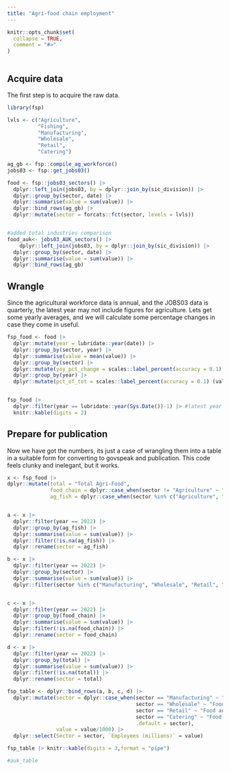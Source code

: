 ```yaml
---
title: "Agri-food chain employment"
---
```


```r
knitr::opts_chunk$set(
  collapse = TRUE,
  comment = "#>"
)
```

```r

```

## Acquire data

The first step is to acquire the raw data.

```r

library(fsp)

lvls <- c("Agriculture",
          "Fishing",
          "Manufacturing",
          "Wholesale",
          "Retail",
          "Catering")

ag_gb <- fsp::compile_ag_workforce()
jobs03 <- fsp::get_jobs03()

food <- fsp::jobs03_sectors() |> 
  dplyr::left_join(jobs03, by = dplyr::join_by(sic_division)) |> 
  dplyr::group_by(sector, date) |> 
  dplyr::summarise(value = sum(value)) |> 
  dplyr::bind_rows(ag_gb) |> 
  dplyr::mutate(sector = forcats::fct(sector, levels = lvls))


#added total industries comparison
food_auk<- jobs03_AUK_sectors() |>
    dplyr::left_join(jobs03, by = dplyr::join_by(sic_division)) |> 
  dplyr::group_by(sector, date) |> 
  dplyr::summarise(value = sum(value)) |> 
  dplyr::bind_rows(ag_gb) 

```

## Wrangle

Since the agricultural workforce data is annual, and the JOBS03 data is
quarterly, the latest year may not include figures for agriculture. Lets get
some yearly averages, and we will calculate some percentage changes in case they
come in useful.


```r

fsp_food <- food |> 
  dplyr::mutate(year = lubridate::year(date)) |> 
  dplyr::group_by(sector, year) |> 
  dplyr::summarise(value = mean(value)) |> 
  dplyr::group_by(sector) |> 
  dplyr::mutate(yoy_pct_change = scales::label_percent(accuracy = 0.1) (value/dplyr::lag(value) - 1)) |> 
  dplyr::group_by(year) |> 
  dplyr::mutate(pct_of_tot = scales::label_percent(accuracy = 0.1) (value/sum(value))) 


fsp_food |> 
  dplyr::filter(year == lubridate::year(Sys.Date())-1) |> #latest year for AUK
  knitr::kable(digits = 2)


```


## Prepare for publication

Now we have got the numbers, its just a case of wrangling them into a table in a
suitable form for converting to govspeak and publication. This code feels clunky
and inelegant, but it works.


```r

x <- fsp_food |> 
dplyr::mutate(total = "Total Agri-Food",
              food_chain = dplyr::case_when(sector != "Agriculture" ~ "Total Food"),
              ag_fish = dplyr::case_when(sector %in% c("Agriculture", "Fishing") ~ "Agriculture (including fishing)")) 


a <- x |> 
  dplyr::filter(year == 2022) |> 
  dplyr::group_by(ag_fish) |> 
  dplyr::summarise(value = sum(value)) |> 
  dplyr::filter(!is.na(ag_fish)) |> 
  dplyr::rename(sector = ag_fish)

b <- x |> 
  dplyr::filter(year == 2022) |> 
  dplyr::group_by(sector) |> 
  dplyr::summarise(value = sum(value)) |> 
  dplyr::filter(sector %in% c("Manufacturing", "Wholesale", "Retail", "Catering"))


c <- x |> 
  dplyr::filter(year == 2022) |> 
  dplyr::group_by(food_chain) |> 
  dplyr::summarise(value = sum(value)) |> 
  dplyr::filter(!is.na(food_chain)) |> 
  dplyr::rename(sector = food_chain)

d <- x |> 
  dplyr::filter(year == 2022) |> 
  dplyr::group_by(total) |> 
  dplyr::summarise(value = sum(value)) |> 
  dplyr::filter(!is.na(total)) |> 
  dplyr::rename(sector = total)

fsp_table <- dplyr::bind_rows(a, b, c, d) |> 
  dplyr::mutate(sector = dplyr::case_when(sector == "Manufacturing" ~ "Food and Drink Manufacturing",
                                          sector == "Wholesale" ~ "Food and Drink Wholesaling",
                                          sector == "Retail" ~ "Food and Drink Retailing",
                                          sector == "Catering" ~ "Food and Drink Non-Residential Catering",
                                          .default = sector),
                value = value/1000) |> 
  dplyr::select(Sector = sector, `Employees (millions)` = value)

fsp_table |> knitr::kable(digits = 3,format = "pipe")

#auk_table

```

